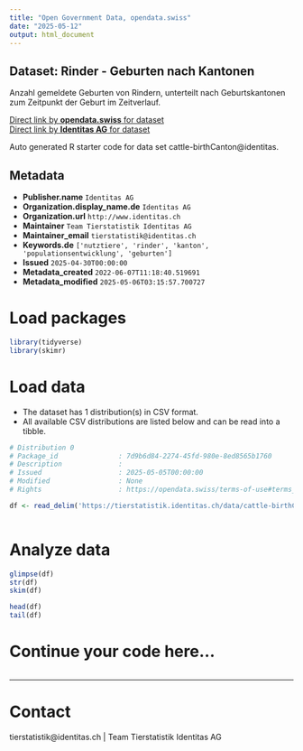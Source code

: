 ```yaml
---
title: "Open Government Data, opendata.swiss"
date: "2025-05-12"
output: html_document
---
```


## Dataset: Rinder - Geburten nach Kantonen

Anzahl gemeldete Geburten von Rindern, unterteilt nach Geburtskantonen zum Zeitpunkt der Geburt im Zeitverlauf. 

[Direct link by **opendata.swiss** for dataset](https://opendata.swiss/de/dataset/rinder-geburten-nach-kantonen)<br>
[Direct link by **Identitas AG** for dataset](https://tierstatistik.identitas.ch/)

Auto generated R starter code for data set cattle-birthCanton@identitas.

## Metadata

- **Publisher.name** `Identitas AG`
- **Organization.display_name.de** `Identitas AG`
- **Organization.url** `http://www.identitas.ch`
- **Maintainer** `Team Tierstatistik Identitas AG`
- **Maintainer_email** `tierstatistik@identitas.ch`
- **Keywords.de** `['nutztiere', 'rinder', 'kanton', 'populationsentwicklung', 'geburten']`
- **Issued** `2025-04-30T00:00:00`
- **Metadata_created** `2022-06-07T11:18:40.519691`
- **Metadata_modified** `2025-05-06T03:15:57.700727`


# Load packages

```r

library(tidyverse)
library(skimr)

```

# Load data

-   The dataset has 1 distribution(s) in CSV format.
-   All available CSV distributions are listed below and can be read into a tibble.

```r

# Distribution 0
# Package_id               : 7d9b6d84-2274-45fd-980e-8ed8565b1760
# Description              : 
# Issued                   : 2025-05-05T00:00:00
# Modified                 : None
# Rights                   : https://opendata.swiss/terms-of-use#terms_by

df <- read_delim('https://tierstatistik.identitas.ch/data/cattle-birthCanton.csv')



```

# Analyze data

```r

glimpse(df)
str(df)
skim(df)

head(df)
tail(df)

```

# Continue your code here...

```r

```

------------------------------------------------------------------------

# Contact

tierstatistik@identitas.ch | Team Tierstatistik Identitas AG
